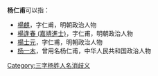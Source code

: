 '''杨仁甫'''可以指：
* [[楊麒|楊麒]]，字仁甫，明朝政治人物
* [[楊逢春_(嘉靖進士)|楊逢春 (嘉靖進士)]]，字仁甫，明朝政治人物
* [[楊士元|楊士元]]，字仁甫，明朝政治人物
* [[杨一木|杨一木]]，曾用名杨仁甫，中华人民共和国政治人物

{{disambig}}

[[Category:三字杨姓人名消歧义|Category:三字杨姓人名消歧义]]